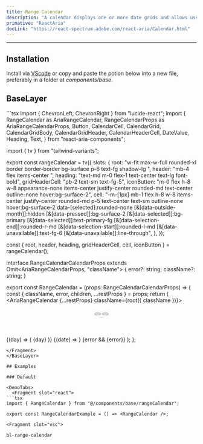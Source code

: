 ```yaml
---
title: Range Calendar
description: "A calendar displays one or more date grids and allows users to select a single date."
primative: "ReactAria"
docLink: "https://react-spectrum.adobe.com/react-aria/Calendar.html"
---
```

---

<MdxExample>
  <RangeCalendar client:load/>
</MdxExample>

## Installation

Install via [VScode](/docs/getting-started/vsc) or copy and paste the potion below into a new file, preferably in a folder at _components/base_.

## BaseLayer

<BaseLayer>
<Fragment slot="contentSlot">
```tsx
import { ChevronLeft, ChevronRight } from "lucide-react";
import {
  RangeCalendar as AriaRangeCalendar,
  RangeCalendarProps as AriaRangeCalendarProps,
  Button,
  CalendarCell,
  CalendarGrid,
  CalendarGridBody,
  CalendarGridHeader,
  CalendarHeaderCell,
  DateValue,
  Heading,
  Text,
} from "react-aria-components";

import { tv } from "tailwind-variants";

export const rangeCalendar = tv({
  slots: {
    root: "w-fit max-w-full rounded-xl border border-border bg-surface p-6 text-fg shadow-lg ",
    header: "mb-4 flex items-center ",
    heading: "text-md m-0 flex-1 text-center text-lg font-bold",
    gridHeaderCell: "pb-2 text-sm text-fg-5",
    iconButton:
      "m-0 flex h-8 w-8 appearance-none items-center justify-center rounded-md text-center outline-none hover:bg-surface-2",
    cell: "-m-[1px] mb-1 flex h-8 w-8  items-center justify-center rounded-md p-5 text-center text-sm outline-none hover:bg-surface-2 data-[selected]:rounded-none [&[data-outside-month]]:hidden [&[data-pressed]]:bg-surface-2 [&[data-selected]]:bg-primary  [&[data-selected]]:text-primary-fg [&[data-selection-end]]:rounded-r-md [&[data-selection-start]]:rounded-l-md [&[data-unavailable]]:text-fg-6 [&[data-unavailable]]:line-through",
  },
});

const { root, header, heading, gridHeaderCell, cell, iconButton } =
  rangeCalendar();

interface RangeCalendarCalendarProps<T extends DateValue>
  extends Omit<AriaRangeCalendarProps<T>, "className"> {
  error?: string;
  className?: string;
}

export const RangeCalendar = (props: RangeCalendarCalendarProps<DateValue>) => {
  const { className, error, children, ...restProps } = props;
  return (
    <AriaRangeCalendar {...restProps} className={root({ className })}>
      <header className={header()}>
        <Button className={iconButton()} slot="previous">
          <ChevronLeft className="h-6 w-6" />
        </Button>
        <Heading className={heading()} />
        <Button className={iconButton()} slot="next">
          <ChevronRight className="h-6 w-6" />
        </Button>
      </header>
      <CalendarGrid>
        <CalendarGridHeader>
          {(day) => (
            <CalendarHeaderCell className={gridHeaderCell()}>
              {day}
            </CalendarHeaderCell>
          )}
        </CalendarGridHeader>
        <CalendarGridBody>
          {(date) => <CalendarCell className={cell()} date={date} />}
        </CalendarGridBody>
      </CalendarGrid>
      {error && <Text slot="error">{error}</Text>}
    </AriaRangeCalendar>
  );
};

```
</Fragment>
</BaseLayer>

## Examples

### Default 

<DemoTabs>
  <Fragment slot="react">
```tsx
import { RangeCalendar } from "@/components/base/rangeCalendar";

export const RangeCalendarExample = () => <RangeCalendar />;

```
  </Fragment>

    <Fragment slot="vsc">
```bash
bl-range-calendar
```
  </Fragment>
</DemoTabs>


